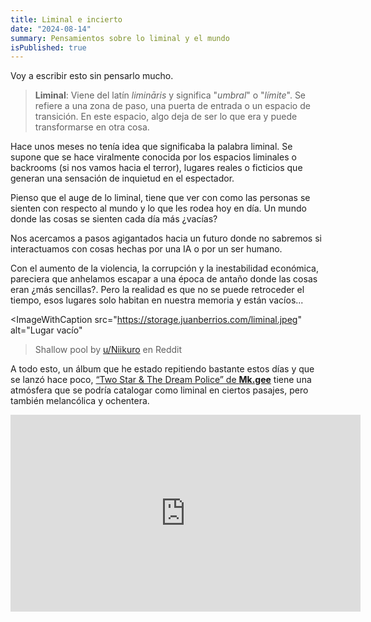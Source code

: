 ```yaml
---
title: Liminal e incierto
date: "2024-08-14"
summary: Pensamientos sobre lo liminal y el mundo
isPublished: true
---
```


Voy a escribir esto sin pensarlo mucho.

> **Liminal**: Viene del latín *limināris* y significa "*umbral*" o "*límite*". Se refiere a una zona de paso, una puerta de entrada o un espacio de transición. En este espacio, algo deja de ser lo que era y puede transformarse en otra cosa.

Hace unos meses no tenía idea que significaba la palabra liminal. Se supone que se hace viralmente conocida por los espacios liminales o backrooms (si nos vamos hacia el terror), lugares reales o ficticios que generan una sensación de inquietud en el espectador. 

Pienso que el auge de lo liminal, tiene que ver con como las personas se sienten con respecto al mundo y lo que les rodea hoy en día. Un mundo donde las cosas se sienten cada día más ¿vacías?

Nos acercamos a pasos agigantados hacia un futuro donde no sabremos si interactuamos con cosas hechas por una IA o por un ser humano.

Con el aumento de la violencia, la corrupción y la inestabilidad económica, pareciera que anhelamos escapar a una época de antaño donde las cosas eran ¿más sencillas?. Pero la realidad es que no se puede retroceder el tiempo, esos lugares solo habitan en nuestra memoria y están vacíos...

<ImageWithCaption 
    src="https://storage.juanberrios.com/liminal.jpeg" 
    alt="Lugar vacío"
>Shallow pool by <a href="https://www.reddit.com/r/LiminalSpace/comments/1es1wg4/shallow_pool/?utm_source=share&utm_medium=web3x&utm_name=web3xcss&utm_term=1&utm_content=share_button" rel="nofererrer noopener">u/Niikuro</a> en Reddit</ImageWithCaption>

A todo esto, un álbum que he estado repitiendo bastante estos días y que se lanzó hace poco, <a href="https://music.apple.com/cl/album/two-star-the-dream-police/1726030992?uo=4" target="_blank" rel="noreferrer noopener">“Two Star & The Dream Police” de <strong>Mk.gee</strong></a> tiene una atmósfera que se podría catalogar como liminal en ciertos pasajes, pero también melancólica y ochentera.

<iframe 
    width="560"
    height="315"
    src="https://www.youtube.com/embed/GEYiA9b6YRg?si=yTNuP6-0Mugk8jfW"
    title="YouTube video player"
    frameborder="0"
    allow="accelerometer; autoplay; clipboard-write; encrypted-media; gyroscope; picture-in-picture; web-share"
    referrerpolicy="strict-origin-when-cross-origin"
    allowfullscreen>
</iframe>